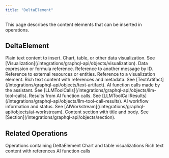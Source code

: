 ```yaml
---
title: "DeltaElement"
---
```


This page describes the content elements that can be inserted in operations.

## DeltaElement

<ParamField path="text" type="String">
  Plain text content to insert.
</ParamField>

<ParamField path="visualization" type="Visualization">
  Chart, table, or other data visualization. See [Visualization](/integrations/graphql-api/objects/visualization).
</ParamField>

<ParamField path="expression" type="DataframeExpression">
  Data expression or formula reference.
</ParamField>

<ParamField path="referredMessageId" type="Int">
  Reference to another message by ID.
</ParamField>

<ParamField path="reference" type="Reference">
  Reference to external resources or entities.
</ParamField>

<ParamField path="vizReference" type="VizReference">
  Reference to a visualization element.
</ParamField>

<ParamField path="textArtifact" type="TextArtifact">
  Rich text content with references and metadata. See [TextArtifact](/integrations/graphql-api/objects/text-artifact).
</ParamField>

<ParamField path="toolCalls" type="LLMToolCalls">
  AI function calls made by the assistant. See [LLMToolCalls](/integrations/graphql-api/objects/llm-tool-calls).
</ParamField>

<ParamField path="toolCallResults" type="LLMToolCallResults">
  Results from AI function calls. See [LLMToolCallResults](/integrations/graphql-api/objects/llm-tool-call-results).
</ParamField>

<ParamField path="aiWorkstream" type="AIWorkstream">
  AI workflow information and status. See [AIWorkstream](/integrations/graphql-api/objects/ai-workstream).
</ParamField>

<ParamField path="section" type="Section">
  Content section with title and body. See [Section](/integrations/graphql-api/objects/section).
</ParamField>

## Related Operations

<CardGroup cols={2}>
  <Card title="Operation Schema" icon="bagel" href="/integrations/graphql-api/objects/operation">
    Operations containing DeltaElement
  </Card>
  <Card title="Visualization Schema" icon="chart-bar" href="/integrations/graphql-api/objects/visualization">
    Chart and table visualizations
  </Card>
  <Card title="TextArtifact Schema" icon="file-lines" href="/integrations/graphql-api/objects/text-artifact">
    Rich text content with references
  </Card>
  <Card title="LLMToolCalls Schema" icon="gear" href="/integrations/graphql-api/objects/llm-tool-calls">
    AI function calls
  </Card>
</CardGroup>
